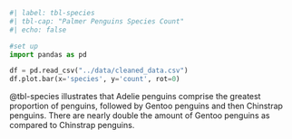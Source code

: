 ```python
#| label: tbl-species
#| tbl-cap: "Palmer Penguins Species Count"
#| echo: false

#set up
import pandas as pd

df = pd.read_csv("../data/cleaned_data.csv")
df.plot.bar(x='species', y='count', rot=0)
```
@tbl-species illustrates that Adelie penguins comprise the greatest proportion of penguins, followed by Gentoo penguins and then Chinstrap penguins. There are nearly double the amount of Gentoo penguins as compared to Chinstrap penguins.

